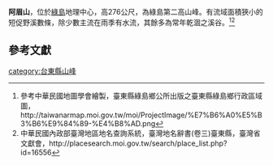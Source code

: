 '''阿眉山'''，位於[[綠島|綠島]]地理中心，高276公尺，為綠島第二高山峰。有流域面積狹小的短促野溪數條，除少數主流在雨季有水流，其餘多為常年乾涸之溪谷。<ref>參考中華民國地圖學會繪製，臺東縣綠島鄉公所出版之臺東縣綠島鄉行政區域圖，http://taiwanarmap.moi.gov.tw/moi/ProjectImage/%E7%B6%A0%E5%B3%B6%E9%84%89-%E4%B8%AD.png{{dead link|date=2018年5月 |bot=InternetArchiveBot |fix-attempted=yes }}</ref>{{R|地方風情}}<ref>中華民國內政部臺灣地區地名查詢系統，臺灣地名辭書(卷三)臺東縣，臺灣省文獻會，http://placesearch.moi.gov.tw/search/place_list.php?id=16556{{dead link|date=2018年5月 |bot=InternetArchiveBot |fix-attempted=yes }}</ref>

==參考文獻==
{{reflist|refs=
<ref name="地方風情">{{cite web|title=地方風情|url=http://tsn.taitung.gov.tw/liuh/gree.htm|publisher=綠島鄉戶政事務所}}</ref>
}}

{{tw-geo-stub}}
[[category:台東縣山峰|category:台東縣山峰]]